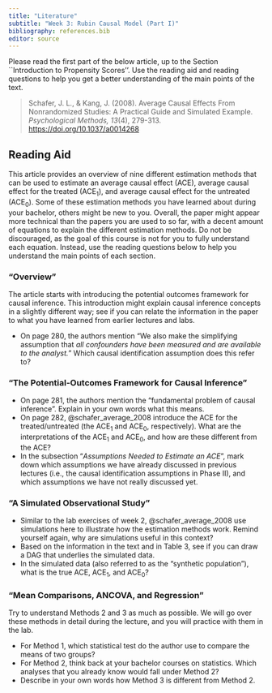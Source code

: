 ```yaml
---
title: "Literature"
subtitle: "Week 3: Rubin Causal Model (Part I)"
bibliography: references.bib
editor: source
---
```


Please read the first part of the below article, up to the Section ``Introduction to Propensity Scores''. Use the reading aid and reading questions to help you get a better understanding of the main points of the text. 

> Schafer, J. L., & Kang, J. (2008). Average Causal Effects From Nonrandomized Studies: A Practical Guide and Simulated Example. *Psychological Methods, 13*(4), 279-313. [https://doi.org/10.1037/a0014268](https://doi.org/10.1037/a0014268)


## Reading Aid
This article provides an overview of nine different estimation methods that can be used to estimate an average causal effect (ACE), average causal effect for the treated (ACE$_{1}$), and average causal effect for the untreated (ACE$_{0}$). Some of these estimation methods you have learned about during your bachelor, others might be new to you. Overall, the paper might appear more technical than the papers you are used to so far, with a decent amount of equations to explain the different estimation methods. Do not be discouraged, as the goal of this course is not for you to fully understand each equation. Instead, use the reading questions below to help you understand the main points of each section. 

### "Overview"
The article starts with introducing the potential outcomes framework for causal inference. This introduction might explain causal inference concepts in a slightly different way; see if you can relate the information in the paper to what you have learned from earlier lectures and labs. 

- On page 280, the authors mention "We also make the simplifying assumption that *all confounders have been measured and are available to the analyst.*" Which causal identification assumption does this refer to? 

### "The Potential-Outcomes Framework for Causal Inference"

- On page 281, the authors mention the "fundamental problem of causal inference". Explain in your own words what this means. 
- On page 282, @schafer_average_2008 introduce the ACE for the treated/untreated (the ACE$_{1}$ and ACE$_{0}$, respectively). What are the interpretations of the ACE$_{1}$ and ACE$_{0}$, and how are these different from the ACE? 
- In the subsection "*Assumptions Needed to Estimate an ACE*", mark down which assumptions we have already discussed in previous lectures (i.e., the causal identification assumptions in Phase II), and which assumptions we have not really discussed yet. 

### "A Simulated Observational Study"

- Similar to the lab exercises of week 2, @schafer_average_2008 use simulations here to illustrate how the estimation methods work. Remind yourself again, why are simulations useful in this context? 
- Based on the information in the text and in Table 3, see if you can draw a DAG that underlies the simulated data. 
- In the simulated data (also referred to as the "synthetic population"), what is the true ACE, ACE$_{1}$, and ACE$_{0}$? 

### "Mean Comparisons, ANCOVA, and Regression"
Try to understand Methods 2 and 3 as much as possible. We will go over these methods in detail during the lecture, and you will practice with them in the lab. 

- For Method 1, which statistical test do the author use to compare the means of two groups? 
- For Method 2, think back at your bachelor courses on statistics. Which analyses that you already know would fall under Method 2? 
- Describe in your own words how Method 3 is different from Method 2.